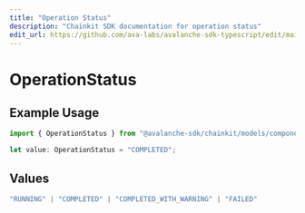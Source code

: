 ```yaml
---
title: "Operation Status"
description: "Chainkit SDK documentation for operation status"
edit_url: https://github.com/ava-labs/avalanche-sdk-typescript/edit/main/chainkit/docs/models/components/operationstatus.md
---
```


# OperationStatus

## Example Usage

```typescript
import { OperationStatus } from "@avalanche-sdk/chainkit/models/components";

let value: OperationStatus = "COMPLETED";
```

## Values

```typescript
"RUNNING" | "COMPLETED" | "COMPLETED_WITH_WARNING" | "FAILED"
```